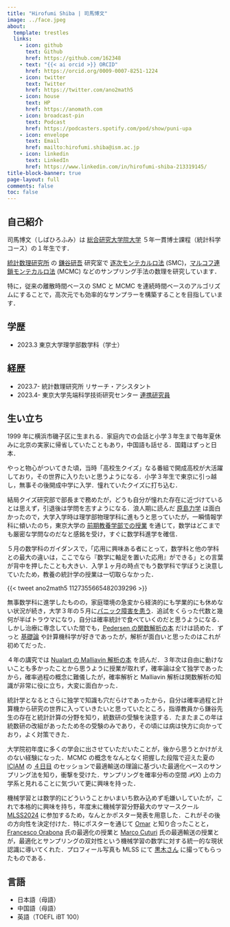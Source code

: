 ```yaml
---
title: "Hirofumi Shiba | 司馬博文"
image: ../face.jpeg
about:
  template: trestles
  links:
    - icon: github
      text: Github
      href: https://github.com/162348
    - text: "{{< ai orcid >}} ORCID"
      href: https://orcid.org/0009-0007-8251-1224
    - icon: twitter
      text: Twitter
      href: https://twitter.com/ano2math5
    - icon: house
      text: HP
      href: https://anomath.com
    - icon: broadcast-pin
      text: Podcast
      href: https://podcasters.spotify.com/pod/show/puni-upa
    - icon: envelope
      text: Email
      href: mailto:hirofumi.shiba@ism.ac.jp
    - icon: linkedin
      text: LinkedIn
      href: https://www.linkedin.com/in/hirofumi-shiba-213319145/
title-block-banner: true
page-layout: full
comments: false
toc: false
---
```


## 自己紹介

司馬博文（しばひろふみ）は [総合研究大学院大学](https://www.soken.ac.jp/) ５年一貫博士課程（統計科学コース）の１年生です．

[統計数理研究所](https://www.ism.ac.jp/) の [鎌谷研吾](https://sites.google.com/view/kengokamatani/home) 研究室で [逐次モンテカルロ法](https://ja.wikipedia.org/wiki/%E7%B2%92%E5%AD%90%E3%83%95%E3%82%A3%E3%83%AB%E3%82%BF) (SMC)，[マルコフ連鎖モンテカルロ法](https://ja.wikipedia.org/wiki/%E3%83%9E%E3%83%AB%E3%82%B3%E3%83%95%E9%80%A3%E9%8E%96%E3%83%A2%E3%83%B3%E3%83%86%E3%82%AB%E3%83%AB%E3%83%AD%E6%B3%95) (MCMC) などのサンプリング手法の数理を研究しています．

特に，従来の離散時間ベースの SMC と MCMC を連続時間ベースのアルゴリズムにすることで，高次元でも効率的なサンプラーを構築することを目指しています．

## 学歴

* 2023.3 東京大学理学部数学科（学士）

## 経歴

* 2023.7- 統計数理研究所 リサーチ・アシスタント
* 2023.4- 東京大学先端科学技術研究センター [連携研究員](https://esrp.rcast.u-tokyo.ac.jp/experts/hirofumi-shiba/)

## 生い立ち

1999 年に横浜市磯子区に生まれる．家庭内での会話と小学３年生まで毎年夏休みに北京の実家に帰省していたこともあり，中国語も話せる．国籍はずっと日本．

やっと物心がついてきた頃，当時「高校生クイズ」なる番組で開成高校が大活躍しており，その世界に入りたいと思うようになる．小学３年生で東京に引っ越し，無事その後開成中学に入学．憧れていたクイズに打ち込む．

結局クイズ研究部で部長まで務めたが，どうも自分が憧れた存在に近づけているとは思えず，引退後は学問を志すようになる．浪人期に読んだ [原島力学](https://www.shokabo.co.jp/mybooks/ISBN978-4-7853-2020-1.htm) は面白かったので，大学入学時は理学部物理学科に進もうと思っていたが，一瞬情報学科に傾いたのち，東京大学の [前期教養学部での授業](../posts/2023/Life/BookRecommendation.qmd#sec-freshman) を通じて，数学はどこまでも厳密な学問なのだなと感銘を受け，すぐに数学科進学を確信．

５月の数学科のガイダンスで，「応用に興味ある者にとって，数学科と他の学科との最大の違いは，ここでなら『数学に軸足を置いた応用』ができる」との言葉が背中を押したことも大きい．入学１ヶ月の時点でもう数学科で学ぼうと決意していたため，教養の統計学の授業は一切取らなかった．

{{< tweet ano2math5 1127355665482039296 >}}

無事数学科に進学したものの，家庭環境の急変から経済的にも学業的にも休めない状況が続き，大学３年の５月に[パニック障害を患う](../posts/2023/Life/MentalHealth.qmd)．追試をくらった代数と幾何が半ばトラウマになり，自分は確率統計で食べていくのだと思うようになる．しかし治療に専念していた間でも，[Pedersen の関数解析の本](https://link.springer.com/book/10.1007/978-1-4612-1007-8) だけは読めた．ずっと [基礎論](https://ja.wikipedia.org/wiki/%E6%95%B0%E5%AD%A6%E5%9F%BA%E7%A4%8E%E8%AB%96) や計算機科学が好きであったが，解析が面白いと思ったのはこれが初めてだった．

４年の講究では [Nualart の Malliavin 解析の本](https://www.cambridge.org/core/books/introduction-to-malliavin-calculus/8E17E009769FE6797351721C024BDCAE) を読んだ．３年次は自由に動けないことも多かったことから思うように授業が取れず，確率論は全て独学であったから，確率過程の概念に難儀したが，確率解析と Malliavin 解析は関数解析の知識が非常に役に立ち，大変に面白かった．

統計学となるとさらに独学で知識も穴だらけであったから，自分は確率過程と計算機から研究の世界に入っていきたいと思っていたところ，指導教員から鎌谷先生の存在と統計計算の分野を知り，統数研の受験を決意する．たまたまこの年は統数研の改組があったため冬の受験のみであり，その頃には病は快方に向かっており，よく対策できた．

大学院初年度に多くの学会に出させていただいたことが，後から思うとかけがえのない経験になった．MCMC の概念をなんとなく把握した段階で迎えた夏の [ICIAM](https://iciam2023.org/) の [４日目](https://iciam2023.org/registered_data?id=00837) のセッションで最適輸送の理論に基づいた最適化ベースのサンプリング法を知り，衝撃を受けた．サンプリングを確率分布の空間 $\mathcal{P}(X)$ 上の力学系と見れることに気づいて更に興味を持った．

機械学習とは数学的にどういうことかいまいち飲み込めず毛嫌いしていたが，これで本格的に興味を持ち，年度末に機械学習分野最大のサマースクール [MLSS2024](/static/Sessions.qmd#sec-MLSS2024) に参加するため，なんとかポスター発表を用意した．これがその後の方向性を決定付けた．特にポスターを通じて [Omar](https://l-omar-chehab.github.io/) と知り合ったことと，[Francesco Orabona](https://francesco.orabona.com/) 氏の最適化の授業と [Marco Cuturi](https://marcocuturi.net/) 氏の最適輸送の授業とが，最適化とサンプリングの双対性という機械学習の数学に対する統一的な現状認識に導いてくれた．プロフィール写真も MLSS にて [黒木さん](https://sites.google.com/view/yuko-kuroki/japanese) に撮ってもらったものである．

## 言語

* 日本語（母語）
* 中国語（母語）
* 英語（TOEFL iBT 100）